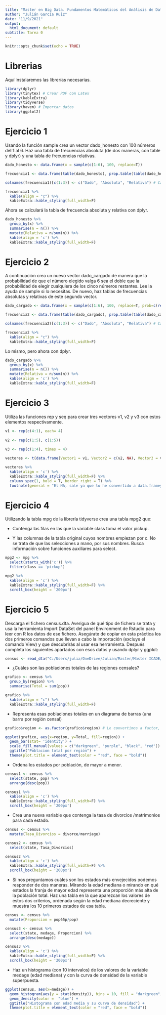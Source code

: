 ```yaml
---
title: "Master en Big Data. Fundamentos Matemáticos del Análisis de Datos (FMAD)."
author: "Julián García Ruiz"
date: "11/9/2021"
output:
  html_document: default
subtitle: Tarea 0
---
```


```r
knitr::opts_chunk$set(echo = TRUE)
```

# Librerias

Aquí instalaremos las librerías necesarias.

```r
library(dplyr)
library(tinytex) # Crear PDF con Latex
library(kableExtra)
library(tidyverse)
library(haven) # Importar datos
library(ggplot2)
```


# Ejercicio 1 

Usando la función sample crea un vector dado_honesto con 100 números del 1 al 6. Haz una tabla de frecuencias absoluta (de dos maneras, con table y dplyr) y una tabla de frecuencias relativas.

```r

dado_honesto <- data.frame(x = sample(c(1:6), 100, replace=T))

frecuencia1 <- data.frame(table(dado_honesto), prop.table(table(dado_honesto)))[c(1,2,4)]
```

```r
colnames(frecuencia1)[c(1:3)] <- c("Dado", "Absoluta", "Relativa") # Cambio nombre

frecuencia1 %>%
  kable(align = "c") %>%
  kableExtra::kable_styling(full_width=F)
```


Ahora se calculará la tabla de frecuencia absoluta y relativa con dplyr.

```r

dado_honesto %>%
  group_by(x) %>%
  summarise(n = n()) %>%
  mutate(Relativa = n/sum(n)) %>%
  kable(align = 'c') %>%
  kableExtra::kable_styling(full_width=F)

```

# Ejercicio 2

A continuación crea un nuevo vector dado_cargado de manera que la probabilidad de que el número elegido valga 6 sea el doble que la probabilidad de elegir cualquiera de los cinco números restantes. Lee la ayuda de sample si lo necesitas. De nuevo, haz tablas de frecuencias absolutas y relativas de este segundo vector. 

```r

dado_cargado <- data.frame(x = sample(c(1:6), 100, replace=T, prob=c(rep(0.8/5, 5), 0.2)))

frecuencia2 <- data.frame(table(dado_cargado), prop.table(table(dado_cargado)))[c(1,2,4)]
```

```r
colnames(frecuencia2)[c(1:3)] <- c("Dado", "Absoluta", "Relativa") # Cambio nombre

frecuencia2 %>%
  kable(align = "c") %>%
  kableExtra::kable_styling(full_width=F)
```



Lo mismo, pero ahora con dplyr.

```r

dado_cargado %>%
  group_by(x) %>%
  summarise(n = n()) %>%
  mutate(Relativa = n/sum(n)) %>%
  kable(align = 'c') %>%
  kableExtra::kable_styling(full_width=F)

```
# Ejercicio 3

Utiliza las funciones rep y seq para crear tres vectores v1, v2 y v3 con estos elementos respectivamente.
  
```r

v1 <- rep(c(4:1), each= 4)
  
v2 <- rep(c(1:5), c(1:5))
  
v3 <- rep(c(1:4), times = 4)

```

```r
vectores <- t(data.frame(Vector1 = v1, Vector2 = c(v2, NA), Vector3 = v3))

vectores %>% 
  kable(align = 'c') %>%
  kableExtra::kable_styling(full_width=F) %>% 
  column_spec(1, bold = T, border_right = T) %>% 
  footnote(general = "El NA, sale ya que lo he convertido a data.framey tienen que ser del mismo tamaño ")
```

# Ejercicio 4

Utilizando la tabla mpg de la librería tidyverse crea una tabla mpg2 que:
  
  + Contenga las filas en las que la variable class toma el valor pickup.
  
  + Y las columnas de la tabla original cuyos nombres empiezan por c. No se trata de que las selecciones a mano, por sus nombres. Busca información sobre funciones auxiliares para select.

```r
mpg2 <- mpg %>% 
  select(starts_with('c')) %>% 
  filter(class == 'pickup') 

```

```r

mpg2 %>% 
  kable(align = 'c') %>%
  kableExtra::kable_styling(full_width=F) %>% 
  scroll_box(height = '200px')
```

# Ejercicio 5

Descarga el fichero census.dta. Averigua de qué tipo de fichero se trata y usa la herramienta Import DataSet del panel Environment de Rstudio para leer con R los datos de ese fichero. Asegúrate de copiar en esta práctica los dos primeros comandos que llevan a cabo la importación (excluye el comando View) y que descubrirás al usar esa herramienta. Después completa los siguientes apartados con esos datos y usando dplyr y ggplot:

```r
census <- read_dta("C:/Users/julia/OneDrive/Julian/Master/Master ICADE/Asignatura/Fundamentos Matemáticos/garcia_julian/garcia_julian/A0/census.dta")
```

 + ¿Cuáles son las poblaciones totales de las regiones censales?
 
```r
grafico <- census %>% 
  group_by(region) %>% 
  summarise(Total = sum(pop)) 
```

```r
grafico %>% 
  kable(align = "c") %>%
  kableExtra::kable_styling(full_width=F)
```


 + Representa esas poblaciones totales en un diagrama de barras (una barra por región censal)

 
```r
grafico$region <- as.factor(grafico$region) # Lo convertimos a factor, para poder graficar los distintos niveles

ggplot(grafico, aes(x=region, y=Total, fill=region)) +
  geom_bar(stat= 'identity') +
  scale_fill_manual(values = c("darkgreen", "purple", "black", "red")) +
  ggtitle("Poblacion total por región") +
  theme(plot.title = element_text(color = "red", face = "bold"))

```

 + Ordena los estados por población, de mayor a menor.

```r
census1 <- census %>% 
  select(state, pop) %>% 
  arrange(desc(pop))
```

```r
census1 %>% 
  kable(align = 'c') %>%
  kableExtra::kable_styling(full_width=F) %>% 
  scroll_box(height = '200px') 
```

 + Crea una nueva variable que contenga la tasa de divorcios /matrimonios para cada estado.
 
```r
census <- census %>% 
  mutate(Tasa_Divorcios = divorce/marriage)
```

```r
census2 <- census %>% 
  select(state, Tasa_Divorcios)

census2 %>% 
  kable(align = 'c') %>%
  kableExtra::kable_styling(full_width=F) %>% 
  scroll_box(height = '200px')  
```

 + Si nos preguntamos cuáles son los estados más envejecidos podemos responder de dos maneras. Mirando la edad mediana o mirando en qué estados la franja de mayor edad representa una proporción más alta de la población total. Haz una tabla en la que aparezcan los valores de estos dos criterios, ordenada según la edad mediana decreciente y muestra los 10 primeros estados de esa tabla.

```r
census <- census %>% 
  mutate(Proporcion = pop65p/pop)
```

```r
census3 <- census %>% 
  select(state, medage, Proporcion) %>% 
  arrange(desc(medage))

census3 %>% 
  kable(align = 'c') %>%
  kableExtra::kable_styling(full_width=F) %>% 
  scroll_box(height = '200px')  
```

 + Haz un histograma (con 10 intervalos) de los valores de la variable medage (edad mediana) y con la curva de densidad de la variable superpuesta.

```r
ggplot(census, aes(x=medage)) +
  geom_histogram(aes(y = stat(density)), bins = 10, fill = "darkgreen", color = "red") +
  geom_density(color =  "blue") +
  ggtitle("Histograma con edad media y su curva de densidad") +
  theme(plot.title = element_text(color = "red", face = "bold"))
```





